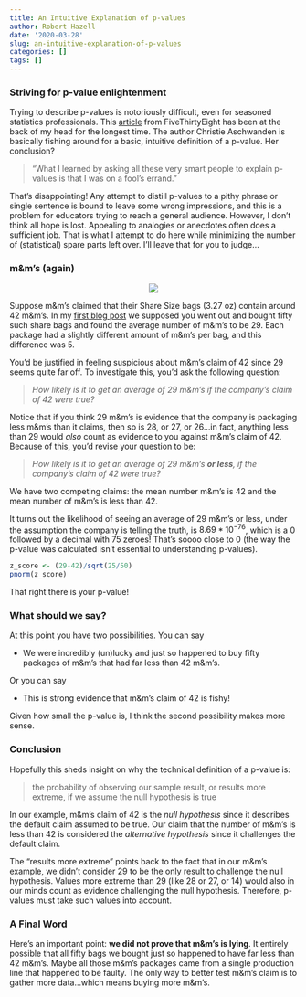 ```yaml
---
title: An Intuitive Explanation of p-values
author: Robert Hazell
date: '2020-03-28'
slug: an-intuitive-explanation-of-p-values
categories: []
tags: []
---
```


### Striving for p-value enlightenment

Trying to describe p-values is notoriously difficult, even for seasoned statistics professionals.  This [article](https://fivethirtyeight.com/features/not-even-scientists-can-easily-explain-p-values/) from FiveThirtyEight has been at the back of my head for the longest time.  The author Christie Aschwanden is basically fishing around for a basic, intuitive definition of a p-value.  Her conclusion?

>"What I learned by asking all these very smart people to explain p-values is that I was on a fool’s errand."

That's disappointing!  Any attempt to distill p-values to a pithy phrase or single sentence is bound to leave some wrong impressions, and this is a problem for educators trying to reach a general audience.  However, I don't think all hope is lost.  Appealing to analogies or anecdotes often does a sufficient job.  That is what I attempt to do here while minimizing the number of (statistical) spare parts left over.  I'll leave that for you to judge...

### m&m's (again)

<center>
![](/post/pvalues_intuitive_files/m&m.png)
</center>

Suppose m&m's claimed that their Share Size bags (3.27 oz) contain around 42 m&m's.  In my [first blog post](https://hazelnutdata.netlify.com/clearing-some-confusion-about-the-central-limit-theorem/) we supposed you went out and bought fifty such share bags and found the average number of m&m's to be 29.  Each package had a slightly different amount of m&m's per bag, and this difference was 5.  

You'd be justified in feeling suspicious about m&m's claim of 42 since 29 seems quite far off. To investigate this, you'd ask the following question:

> *How likely is it to get an average of 29 m&m's if the company's claim of 42 were true?*

Notice that if you think 29 m&m's is evidence that the company is packaging less m&m's than it claims, then so is 28, or 27, or 26...in fact, anything less than 29 would *also* count as evidence to you against m&m's claim of 42.  Because of this, you'd revise your question to be:

> *How likely is it to get an average of 29 m&m's __or less__, if the company's claim of 42 were true?*

We have two competing claims: the mean number m&m's is 42 and the mean number of m&m's is less than 42.  

It turns out the likelihood of seeing an average of 29 m&m's or less, under the assumption the company is telling the truth, is $8.69*10^{-76}$, which is a 0 followed by a decimal with 75 zeroes!  That's soooo close to 0 (the way the p-value was calculated isn't essential to understanding p-values).

```r
z_score <- (29-42)/sqrt(25/50)
pnorm(z_score)
```

That right there is your p-value! 

### What should we say?

At this point you have two possibilities.  You can say

* We were incredibly (un)lucky and just so happened to buy fifty packages of m&m's that had far less than 42 m&m's.

Or you can say

* This is strong evidence that m&m's claim of 42 is fishy!

Given how small the p-value is, I think the second possibility makes more sense.

### Conclusion

Hopefully this sheds insight on why the technical definition of a p-value is:

> the probability of observing our sample result, or results more extreme, if we assume the null hypothesis is true

In our example, m&m's claim of 42 is the *null hypothesis* since it describes the default claim assumed to be true.  Our claim that the number of m&m's is less than 42 is considered the *alternative hypothesis* since it challenges the default claim.  

The "results more extreme" points back to the fact that in our m&m's example, we didn't consider 29 to be the only result to challenge the null hypothesis.  Values more extreme than 29 (like 28 or 27, or 14) would also in our minds count as evidence challenging the null hypothesis.  Therefore, p-values must take such values into account.

### A Final Word

Here's an important point: **we did not prove that m&m's is lying**.  It entirely possible that all fifty bags we bought just so happened to have far less than 42 m&m's.  Maybe all those m&m's packages came from a single production line that happened to be faulty.  The only way to better test m&m's claim is to gather more data...which means buying more m&m's. 

